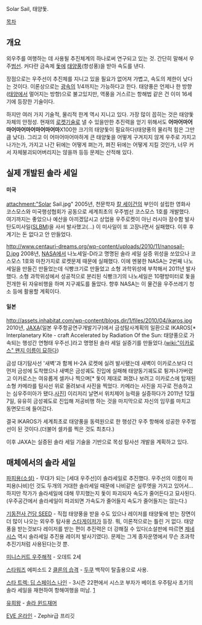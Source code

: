 Solar Sail, 태양돛.

[[목차]]
== 개요 ==
외우주를 여행하는 데 사용될 추진체계의 하나로써 연구되고 있는 것. 간단히 말해서 우주[[범선]]. 커다란 금속제 [[돛]]에 [[태양풍]](항성풍)을 받아 속도를 낸다.

장점으로는 우주선이 추진체를 지니고 있을 필요가 없어져 가볍고, 속도의 제한이 낮다는 것이다. 이론상으로는 [[광속]]의 1/4까지는 가능하다고 한다. 태양풍은 언제나 한 방향([[태양]]에서 멀어지는 방향)으로 불고있지만, 역풍을 거스르는 항해법 같은 건 이미 16세기에 등장한 기술이다.

하지만 여러 가지 기술적, 물리적 한계 역시 지니고 있다. 가장 많이 꼽히는 것은 태양돛 자체의 안정성. 현재의 [[로켓]]기술로 낼 수 있을만한 추진력을 얻기 위해서도 '''어마어마어마어마어마어마어마어마'''X100한 크기의 태양돛이 필요하다(태양풍의 물리적 힘은 그만큼 낮다). 그리고 이 어마어마어마하게 큰 태양돛을 어떻게 구겨지지 않게 우주로 가지고 나가는가, 가지고 나간 뒤에는 어떻게 펴는가, 펴진 뒤에는 어떻게 지킬 것인가, 너무 커서 자체붕괴되어버리지는 않을까 등등 문제는 산적해 있다.

== 실제 개발된 솔라 세일 ==
==== 미국 ====
attachment:"Solar Sail.jpg"
2005년, 천문학자 [[칼 세이건]]의 부인이 설립한 영화사 코스모스와 미국행성협회가 공동으로 세계최초의 우주범선 코스모스 1호를 개발했다. 여기까지는 좋았으나 예산을 아끼겠답시고 상업용 우주로켓이 아닌 러시아 잠수함 발사 탄도미사일([[SLBM]])을 사서 발사했고(...) 이 미사일이 또 고장나면서 실패했다. 이후 후계기는 돈 없다고 안 만들었다.

http://www.centauri-dreams.org/wp-content/uploads/2010/11/nanosail-D.jpg
2008년, [[NASA]]에서 나노세일-D라고 명명된 솔라 세일 실증 위성을 쏘았으나 코스모스 1호와 마찬가지로 로켓문제 때문에 실패했다. 이에 멘붕한 NASA는 2번째 나노세일을 만들긴 만들었는데 식빵크기로 만들었고 소형 과학위성에 부착해서 2011년 발사했다. 소형 과학위성에서 성공적으로 분리된 식빵크기의 나노세일은 10평방미터로 돛을 전개한 뒤 자유비행을 하며 지구궤도를 돌았다. 향후 NASA는 이 물건을 우주쓰레기 청소 등에 활용할 계획이다.

==== 일본 ====
http://assets.inhabitat.com/wp-content/blogs.dir/1/files/2010/04/ikaros.jpg
2010년, [[JAXA]](일본 우주항공연구개발기구)에서 금성탐사계획의 일환으로 IKAROS[* Interplanetary Kite - craft Accelerated by Radiation Of the Sun: 태양풍으로 가속되는 행성간 연형태 우주선.]라고 명명된 솔라 세일 실증기를 만들었다.([[wiki:"이카로스" 왠지 이름이 묘하다]])

금성 대기탐사선 '새벽'과 함께 H-2A 로켓에 실려 발사됐는데 새벽이 이카로스보다 더 먼저 금성에 도착했으나 새벽은 금성궤도 진입에 실패해 태양동기궤도로 튕겨나가버렸고 이카로스는 여유롭게 셀카나 찍으며[* 돛이 제대로 펴졌나 보려고 이카로스에 탑재된 소형 카메라를 탐사선 위로 올려보내 사진을 찍었다. 카메라는 사진을 지구로 전송하고는 심우주미아가 됐다.[http://www.technovelgy.com/graphics/content10/ikaros-solar-sail.jpg 사진]] 이리저리 날면서 위치제어 능력을 실증하다가 2011년 12월 7일, 유유히 금성궤도로 진입해 저공비행 하는 것을 마지막으로 자신의 임무를 마치고 동면모드에 들어갔다. 

결국 IKAROS가 세계최초로 태양풍을 동력원으로 한 행성간 우주 항해에 성공한 우주범선이 된 것이다.(더불어 셀카를 찍은 것도 최초다.)

이후 JAXA는 실증된 솔라 세일 기술을 기반으로 목성 탐사선 개발을 계획하고 있다.

== 매체에서의 솔라 세일 ==
[[파피용(소설)]] - 무대가 되는 [세대 우주선]이 솔라세일로 추진했다. 우주선의 이름이 파피용(나비)인 것도 두개의 거대한 솔라세일 때문에 나비같은 실루엣을 가지고 있어서...하지만 작가가 솔라세일에 대해 무지했는지 돛이 파괴되자 속도가 줄어든다고 묘사된다. (우주공간에서 솔라세일이 파괴되면 가속도가 줄어들지 속도가 줄어들지는 않는다.)

[[기동전사 건담 SEED]] - 직접 태양풍을 받을 수도 있으나 레이저를 태양돛에 받는 장면이 더 많이 나오는 외우주 탐사용 [[스타게이저]]가 등장. 뭐, 이론적으로는 틀린 거 없다. 태양풍을 받는것보다 레이저를 받는 편이 추진력은 더 강해질 수 있다(소설판에 따르면 [[제네시스]] 역시 솔라세일 추진용 레이저 발사기였다). 문제는 그게 종자운명에서 무슨 초과학 추진기처럼 사용된다는것 뿐.

[[미니스커트 우주해적]] - 오데트 2세

[[스타워즈]] 에피소드 2 [[클론의 습격]] - [[두쿠]] 백작이 탈출용으로 사용.

[[스타 트렉: 딥 스페이스 나인]] - 3시즌 22편에서 시스코 부자가 베이조 우주탐사 초기의 솔라 세일을 재현하여 항해여행을 떠남. [http://en.memory-alpha.org/wiki/Explorers_(episode)]

[[유희왕]] - [[솔라 윈드재머]]

[[EVE 온라인]] - Zephir급 프리깃
